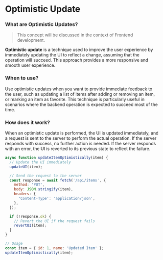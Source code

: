 # Optimistic Update

### What are Optimistic Updates?

> This concept will be discussed in the context of Frontend development.

**Optimistic update** is a technique used to improve the user experience by immediately updating the UI to reflect a change, assuming that 
the operation will succeed. This approach provides a more responsive and smooth user experience.

### When to use?

Use optimistic updates when you want to provide immediate feedback to the user, such as updating a list of items after adding or 
removing an item, or marking an item as favorite. This technique is particularly useful in scenarios where the backend operation is 
expected to succeed most of the time.

### How does it work?

When an optimistic update is performed, the UI is updated immediately, and a request is sent to the server to perform the actual operation. 
If the server responds with success, no further action is needed. If the server responds with an error, the UI is reverted to its previous 
state to reflect the failure.

```javascript copy
async function updateItemOptimistically(item) {
  // Update the UI immediately
  updateUI(item);

  // Send the request to the server
  const response = await fetch('/api/items', {
    method: 'PUT',
    body: JSON.stringify(item),
    headers: {
      'Content-Type': 'application/json',
    },
  });

  if (!response.ok) {
    // Revert the UI if the request fails
    revertUI(item);
  }
}

// Usage
const item = { id: 1, name: 'Updated Item' };
updateItemOptimistically(item);
```